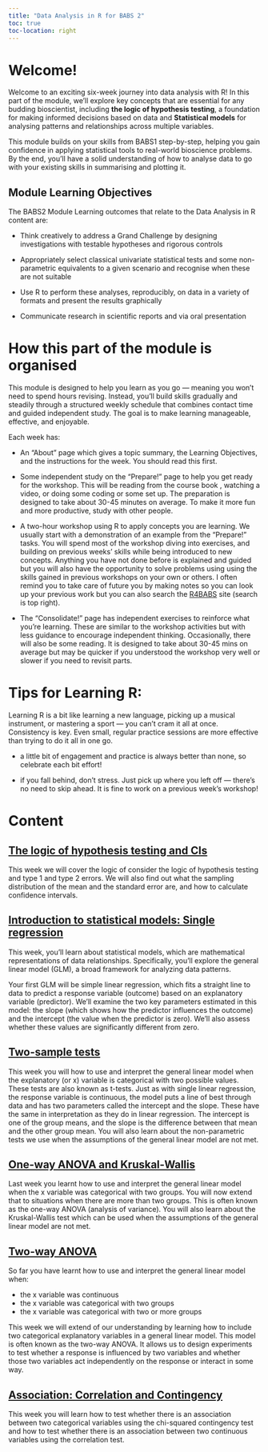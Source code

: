 ```yaml
---
title: "Data Analysis in R for BABS 2"
toc: true
toc-location: right
---
```


# Welcome!

Welcome to an exciting six-week journey into data analysis with R! In
this part of the module, we’ll explore key concepts that are essential
for any budding bioscientist, including **the logic of hypothesis
testing**, a foundation for making informed decisions based on data and
**Statistical models** for analysing patterns and relationships across
multiple variables.

This module builds on your skills from BABS1 step-by-step, helping you
gain confidence in applying statistical tools to real-world bioscience
problems. By the end, you’ll have a solid understanding of how to
analyse data to go with your existing skills in summarising and plotting
it.

## Module Learning Objectives

The BABS2 Module Learning outcomes that relate to the Data Analysis in R
content are:

-   Think creatively to address a Grand Challenge by designing
    investigations with testable hypotheses and rigorous controls

-   Appropriately select classical univariate statistical tests and some
    non-parametric equivalents to a given scenario and recognise when
    these are not suitable

-   Use R to perform these analyses, reproducibly, on data in a variety
    of formats and present the results graphically

-   Communicate research in scientific reports and via oral presentation

# How this part of the module is organised

This module is designed to help you learn as you go — meaning you won’t
need to spend hours revising. Instead, you’ll build skills gradually and
steadily through a structured weekly schedule that combines contact time
and guided independent study. The goal is to make learning manageable,
effective, and enjoyable.

Each week has:

-   An "About" page which gives a topic summary, the Learning
    Objectives, and the instructions for the week. You should read this
    first.

-   Some independent study on the "Prepare!" page to help you get ready
    for the workshop. This will be reading from the course book ,
    watching a video, or doing some coding or some set up. The
    preparation is designed to take about 30-45 minutes on average. To
    make it more fun and more productive, study with other people.

-   A two-hour workshop using R to apply concepts you are learning. We
    usually start with a demonstration of an example from the "Prepare!"
    tasks. You will spend most of the workshop diving into exercises,
    and building on previous weeks’ skills while being introduced to new
    concepts. Anything you have not done before is explained and guided
    but you will also have the opportunity to solve problems using using
    the skills gained in previous workshops on your own or others. I
    often remind you to take care of future you by making notes so you
    can look up your previous work but you can also search the
    [R4BABS](https://3mmarand.github.io/R4BABS/) site (search is top
    right).

-   The "Consolidate!" page has independent exercises to reinforce what
    you’re learning. These are similar to the workshop activities but
    with less guidance to encourage independent thinking. Occasionally,
    there will also be some reading. It is designed to take about 30-45
    mins on average but may be quicker if you understood the workshop
    very well or slower if you need to revisit parts.

# Tips for Learning R:

Learning R is a bit like learning a new language, picking up a musical
instrument, or mastering a sport — you can’t cram it all at once.
Consistency is key. Even small, regular practice sessions are more
effective than trying to do it all in one go.

-   a little bit of engagement and practice is always better than none,
    so celebrate each bit effort!

-   if you fall behind, don’t stress. Just pick up where you left off —
    there’s no need to skip ahead. It is fine to work on a previous
    week’s workshop!

# Content

## [The logic of hypothesis testing and CIs](week-1/overview.html)

This week we will cover the logic of consider the logic of hypothesis
testing and type 1 and type 2 errors. We will also find out what the
sampling distribution of the mean and the standard error are, and how to
calculate confidence intervals.

## [Introduction to statistical models: Single regression](week-2/overview.html)

This week, you’ll learn about statistical models, which are mathematical
representations of data relationships. Specifically, you’ll explore the
general linear model (GLM), a broad framework for analyzing data
patterns.

Your first GLM will be simple linear regression, which fits a straight
line to data to predict a response variable (outcome) based on an
explanatory variable (predictor). We’ll examine the two key parameters
estimated in this model: the slope (which shows how the predictor
influences the outcome) and the intercept (the value when the predictor
is zero). We’ll also assess whether these values are significantly
different from zero.

## [Two-sample tests](week-3/overview.html)

This week you will how to use and interpret the general linear model
when the explanatory (or x) variable is categorical with two possible
values. These tests are also known as t-tests. Just as with single
linear regression, the response variable is continuous, the model puts a
line of best through data and has two parameters called the intercept
and the slope. These have the same in interpretation as they do in
linear regression. The intercept is one of the group means, and the
slope is the difference between that mean and the other group mean. You
will also learn about the non-parametric tests we use when the
assumptions of the general linear model are not met.

## [One-way ANOVA and Kruskal-Wallis](week-4/overview.html)

Last week you learnt how to use and interpret the general linear model
when the x variable was categorical with two groups. You will now extend
that to situations when there are more than two groups. This is often
known as the one-way ANOVA (analysis of variance). You will also learn
about the Kruskal-Wallis test which can be used when the assumptions of
the general linear model are not met.


## [Two-way ANOVA](week-5/overview.html)

So far you have learnt how to use and interpret the general linear model
when:

-   the x variable was continuous
-   the x variable was categorical with two groups
-   the x variable was categorical with two or more groups

This week we will extend of our understanding by learning how to include
two categorical explanatory variables in a general linear model. This
model is often known as the two-way ANOVA. It allows us to design
experiments to test whether a response is influenced by two variables
and whether those two variables act independently on the response or
interact in some way.


## [Association: Correlation and Contingency](week-6/overview.html)

This week you will learn how to test whether there is an association
between two categorical variables using the chi-squared contingency test
and how to test whether there is an association between two continuous
variables using the correlation test.
